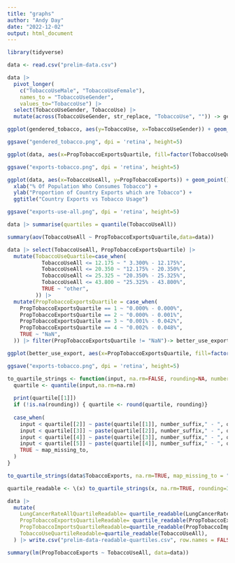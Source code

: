 ```yaml
---
title: "graphs"
author: "Andy Day"
date: "2022-12-02"
output: html_document
---
```


```r
library(tidyverse)
```
```r
data <- read.csv("prelim-data.csv")
```

```r
data |>
  pivot_longer(
    c("TobaccoUseMale", "TobaccoUseFemale"),
    names_to = "TobaccoUseGender",
    values_to="TobaccoUse") |>
  select(TobaccoUseGender, TobaccoUse) |>
  mutate(across(TobaccoUseGender, str_replace, "TobaccoUse", "")) -> gendered_tobacco
```

```r
ggplot(gendered_tobacco, aes(y=TobaccoUse, x=TobaccoUseGender)) + geom_boxplot() + xlab("Gender") + ylab("% Tobacco Consumers") + ggtitle("Percent Tobacco Consumers by Gender")
```
```r
ggsave("gendered_tobacco.png", dpi = 'retina', height=5)
```
```r
ggplot(data, aes(x=PropTobaccoExportsQuartile, fill=factor(TobaccoUseQuartile))) + geom_bar(position="dodge") + labs(fill="TobaccoUseQuartile") + ggtitle("Country Tobacco ")
```
```r
ggsave("exports-tobacco.png", dpi = 'retina', height=5)
```
```r
ggplot(data, aes(x=TobaccoUseAll, y=PropTobaccoExports)) + geom_point() +
  xlab("% Of Population Who Consumes Tobacco") + 
  ylab("Proportion of Country Exports which are Tobacco") + 
  ggtitle("Country Exports vs Tobacco Usage")
```
```r
ggsave("exports-use-all.png", dpi = 'retina', height=5)
```
```r
data |> summarise(quartiles = quantile(TobaccoUseAll))
```

```r
summary(aov(TobaccoUseAll ~ PropTobaccoExportsQuartile,data=data))
```


```r
data |> select(TobaccoUseAll, PropTobaccoExportsQuartile) |>
  mutate(TobaccoUseQuartile=case_when(
           TobaccoUseAll <= 12.175 ~ " 3.300% - 12.175%",
           TobaccoUseAll <= 20.350 ~ "12.175% - 20.350%",
           TobaccoUseAll <= 25.325 ~ "20.350% - 25.325%",
           TobaccoUseAll <= 43.800 ~ "25.325% - 43.800%",
           TRUE ~ "other",
         )) |> 
  mutate(PropTobaccoExportsQuartile = case_when(
    PropTobaccoExportsQuartile == 1 ~ "0.000% - 0.000%",
    PropTobaccoExportsQuartile == 2 ~ "0.000% - 0.001%",
    PropTobaccoExportsQuartile == 3 ~ "0.001% - 0.042%",
    PropTobaccoExportsQuartile == 4 ~ "0.002% - 0.048%",
    TRUE ~ "NaN",
  )) |> filter(PropTobaccoExportsQuartile != "NaN")-> better_use_export
```

```r
ggplot(better_use_export, aes(x=PropTobaccoExportsQuartile, fill=factor(TobaccoUseQuartile))) + geom_bar(position="dodge") + labs(fill="Population Tobacco Usage", x="Tobacco Export Quartile", y="Number Of Countries", title="Country Export Quartile vs Usage")
```

```r
ggsave("exports-tobacco.png", dpi = 'retina', height=5)
```

```r
to_quartile_strings <- function(input, na.rm=FALSE, rounding=NA, number_suffix="", map_missing_to=NULL) { 
  quartile <- quantile(input,na.rm=na.rm)
  
  print(quartile[[1]])
  if (!is.na(rounding)) { quartile <- round(quartile, rounding)}
  
  case_when(
    input < quartile[[2]] ~ paste(quartile[[1]], number_suffix," - ", quartile[[2]], number_suffix,  sep=""),
    input < quartile[[3]] ~ paste(quartile[[2]], number_suffix," - ", quartile[[3]], number_suffix,  sep=""),
    input < quartile[[4]] ~ paste(quartile[[3]], number_suffix," - ", quartile[[4]], number_suffix,  sep=""),
    input < quartile[[5]] ~ paste(quartile[[4]], number_suffix," - ", quartile[[5]], number_suffix,  sep=""),
    TRUE ~ map_missing_to,
  )
}
```
```r
to_quartile_strings(data$TobaccoExports, na.rm=TRUE, map_missing_to = "missing")
```
```r
quartile_readable <- \(x) to_quartile_strings(x, na.rm=TRUE, rounding=3, number_suffix = "%", map_missing_to="missing")

data |> 
  mutate(
    LungCancerRateAllQuartileReadable= quartile_readable(LungCancerRateAll),
    PropTobaccoExportsQuartileReadable= quartile_readable(PropTobaccoExports),
    PropTobaccoImportsQuartileReadable=quartile_readable(PropTobaccoImports),
    TobaccoUseQuartileReadable=quartile_readable(TobaccoUseAll),
  ) |> write.csv("prelim-data-readable-quartiles.csv", row.names = FALSE)
```



```r
summary(lm(PropTobaccoExports ~ TobaccoUseAll, data=data))
```






